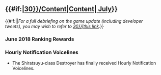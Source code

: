 =={{#if:{{{thread|}}}|[[Partials/Updates/2018_July_{{Ordinal|30}}/Content|Content]]|[[Thread:669928|{{Ordinal|30}} July]]}}==
{{#if:{{{thread|}}}||''For a full debriefing on the game update (including developer tweets), you may wish to refer to 
[[Partials/Updates/2018_July_{{Ordinal|30}}|this link]].''}}


===June 2018 Ranking Rewards===

{{Update/RankingRewards

|new_equipment = 16inch Mk.I Triple Gun Mount‎

|new_equipment_2 = 16inch Mk.I Triple Gun Mount + AFCT Kai‎

|new_equipment_3 = 16inch Mk.I Triple Gun Mount Kai + FCR Type 284‎

|new_equipment_4 = 20-tube 7inch UP Rocket Launchers

|top5_1 = 16inch Mk.I Triple Gun Mount Kai + FCR Type 284‎
|top5_1_x = 1
|top5_2 = 16inch Mk.I Triple Gun Mount + AFCT Kai‎
|top5_2_x = 1
|top5_3 = 16inch Mk.I Triple Gun Mount‎
|top5_3_x = 1
|top5_4 = 20-tube 7inch UP Rocket Launchers‎
|top5_4_x = 1

|top20_1 = 16inch Mk.I Triple Gun Mount Kai + FCR Type 284‎
|top20_1_x = 1
|top20_2 = 16inch Mk.I Triple Gun Mount‎
|top20_2_x = 1
|top20_3 = 20-tube 7inch UP Rocket Launchers‎
|top20_3_x = 1

|top100_1 = 16inch Mk.I Triple Gun Mount + AFCT Kai‎
|top100_1_x = 1
|top100_2 = 16inch Mk.I Triple Gun Mount‎
|top100_2_x = 1
|top100_3 = 20-tube 7inch UP Rocket Launchers‎
|top100_3_x = 1

|top500_1 = 16inch Mk.I Triple Gun Mount‎
|top500_1_x = 1
|top500_2 = 20-tube 7inch UP Rocket Launchers‎
|top500_2_x = 1

|notes = 
*The New Equipment released from this Month's Ranking Rewards will be released from a New Ship Girl scheduled for release in the [[Summer 2018 Event]].
}}

==={{ShipLink|Yuudachi Kai Ni}} Hourly Notification Voicelines===
*The Shiratsuyu-class Destroyer {{ShipLink|Yuudachi Kai Ni}} has finally received Hourly Notification Voicelines.